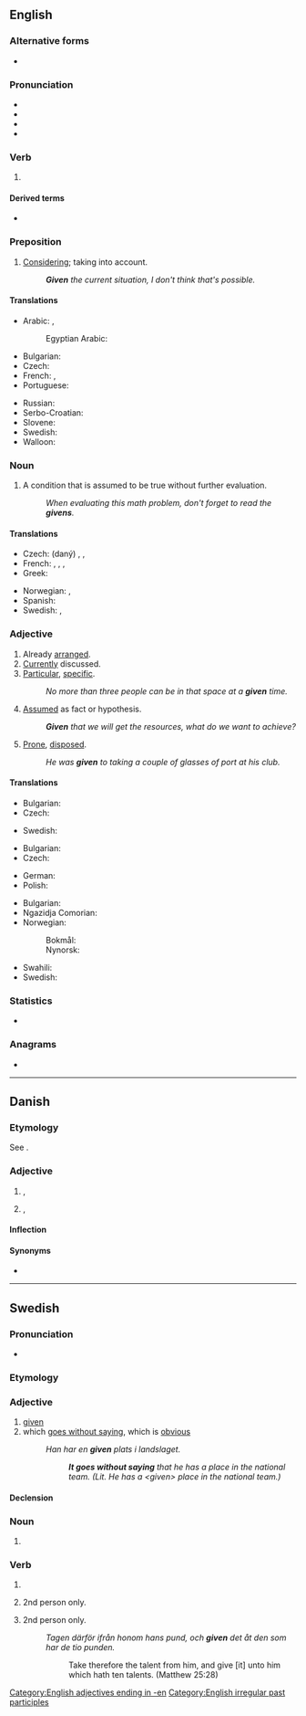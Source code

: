 {{also|Given|ȝiven}}
==English==

===Alternative forms===
* {{l|en|giv'n}}

===Pronunciation===
* {{IPA|/ˈɡɪ.vən/|lang=en}}
* {{audio|En-us-given.ogg|Audio (US)|lang=en}}
* {{rhymes|ɪvən|lang=en}}
* {{hyphenation|giv|en|lang=en}}

===Verb===
{{head|en|past participle|cat2=irregular past participles}}

# {{inflection of|give||past|part|lang=en}}

====Derived terms====
* {{l|en|given enough eyeballs, all bugs are shallow}}

===Preposition===
{{en-prep}}

# [[considering|Considering]]; taking into account.
#: '''''Given''' the current situation, I don't think that's possible.''

====Translations====
{{trans-top|considering, taking into account}}
* Arabic: {{t|ar|أَخْذًا بِعَيْن الْاِعْتِبَار}}, {{t|ar|بِالنَّظَر إِلَى}}
*: Egyptian Arabic: {{t|arz|مع الأخذ في الاعتبار|tr=maʿ el-ʾaḵd felʿtebaar|sc=Arab}}
* Bulgarian: {{t+|bg|даден|sc=Cyrl}}
* Czech: {{t+|cs|vzhledem k}}
* French: {{t+|fr|étant donné}}, {{t+|fr|vu}}
* Portuguese: {{t+|pt|dado}}
{{trans-mid}}
* Russian: {{t+|ru|да́нный}}
* Serbo-Croatian: {{t|sh|uzimajući u obzir}}
* Slovene: {{t+|sl|dan}}
* Swedish: {{t+|sv|med tanke på}}
* Walloon: {{t+|wa|veyanmint}}
{{trans-bottom}}

===Noun===
{{en-noun}}

# A condition that is assumed to be true without further evaluation.
#: ''When evaluating this math problem, don't forget to read the '''givens'''.''

====Translations====
{{trans-top|condition assumed to be true}}
* Czech: (daný) {{t+|cs|fakt|m}}, {{t+|cs|axiom|m}}, {{t|cs|postulát|m}}
* French: {{t+|fr|postulat|m}}, {{t|fr|donnée de départ|f}}, {{t+|fr|prémisse|f}}, {{t+|fr|énoncé|m}}
* Greek: {{t+|el|δεδομένο|n}}
{{trans-mid}}
* Norwegian: {{t+|no|gitt}}, {{t+|no|forutsetning|c}}
* Spanish: {{t+|es|postulado|m}}
* Swedish: {{t+|sv|given|c}}, {{t+|sv|givet|n}}
{{trans-bottom}}

===Adjective===
{{en-adj}}

# Already [[arranged]]. {{rfex|en}}
# [[currently|Currently]] discussed. {{rfex|en}}
# [[particular|Particular]], [[specific]].
#: ''No more than three people can be in that space at a '''given''' time.''
# [[assumed|Assumed]] as fact or hypothesis.
#: '''''Given''' that we will get the resources, what do we want to achieve?''
# {{senseid|en|prone, disposed}}{{lb|en|with ''to''}} [[prone|Prone]], [[disposed]].
#: ''He was '''given''' to taking a couple of glasses of port at his club.''

====Translations====
{{trans-top|already arranged}}
* Bulgarian: {{t+|bg|даден|sc=Cyrl}}
* Czech: {{t+|cs|daný|m}}
{{trans-mid}}
* Swedish: {{t+|sv|given}}
{{trans-bottom}}

{{trans-top|currently discussed}}
* Bulgarian: {{t+|bg|настоящ|sc=Cyrl}}
* Czech: {{t+|cs|daný|m}}
{{trans-mid}}
* German: {{t+|de|vorliegend}}
* Polish: {{t+|pl|dany}}
{{trans-bottom}}

{{trans-top|particular, specific}}
* Bulgarian: {{t+|bg|конкретен|sc=Cyrl}}
* Ngazidja Comorian: {{t|zdj|fulani}}
* Norwegian:
*: Bokmål: {{t+|nb|gitt}}
*: Nynorsk: {{t|nn|gitt}}
{{trans-mid}}
* Swahili: {{t+|sw|fulani}}
* Swedish: {{t+|sv|given}}
{{trans-bottom}}

===Statistics===
* {{rank|home|whose|words|236|given|hands|turned|taken}}

===Anagrams===
* {{anagrams|en|vigen-}}

[[Category:English adjectives ending in -en]]
[[Category:English irregular past participles]]

----

==Danish==

===Etymology===
See {{l|da|give}}.

===Adjective===
{{da-adj}}

# {{l|en|without a doubt}}, {{l|en|undoubted}}
# {{l|en|common}}, {{l|en|typical}}

====Inflection====
{{da-infl-adj|givn}}

====Synonyms====
* {{l|da|givet}}

----

==Swedish==

===Pronunciation===
* {{audio|Sv-given.ogg|audio|lang=sv}}

===Etymology===
{{sv-verb-form-pastpart|ge}}

===Adjective===
{{head|sv|adjective}}

# [[#English|given]]
# which [[go without saying|goes without saying]], which is [[obvious]]
#: ''Han har en '''given''' plats i landslaget.''
#:: '''''It goes without saying''' that he has a place in the national team. (Lit. He has a <nowiki><given></nowiki> place in the national team.)''

====Declension====
{{sv-adj-pastpart|en-stem=giv}}

===Noun===
{{head|sv|noun form}}

# {{sv-noun-form-def|giv}}

===Verb===
{{head|sv|verb form}}

# {{sv-verb-form-pastpart|ge}}
# {{sv-verb-form-pre|ge|plural of=ger}} 2nd person only.
# {{sv-verb-form-imp|ge|plural of=ge}} 2nd person only.
#: ''Tagen därför ifrån honom hans pund, och '''given''' det åt den som har de tio punden.''
#:: Take therefore the talent from him, and give [it] unto him which hath ten talents. (Matthew 25:28)
